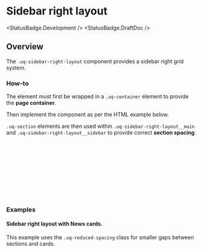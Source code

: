 
<Meta of={SidebarRightStories} />

# Sidebar right layout

<StatusBadge.Development />
<StatusBadge.DraftDoc />

## Overview

The `.uq-sidebar-right-layout` component provides a sidebar right grid system.

### How-to

The element must first be wrapped in a `.uq-container` element to provide the
**page container**.

Then implement the component as per the HTML example below.

`.uq-section` elements are then used within `.uq-sidebar-right-layout__main` and `.uq-sidebar-right-layout__sidebar` to
provide correct **section spacing**.

<Canvas of={SidebarRightStories.SidebarRight} />

```html
<div class="uq-container">
  <div class="uq-sidebar-right-layout">
    <div class="uq-sidebar-right-layout__main">
      <div class="uq-section"></div>
    </div>
    <div class="uq-sidebar-right-layout__sidebar">
      <div class="uq-section"></div>
    </div>
  </div>
</div>
```

### Examples

#### Sidebar right layout with News cards.

This example uses the `.uq-reduced-spacing` class for smaller gaps between sections and cards.

<Canvas of={SidebarRightStories.NewsExample} />
